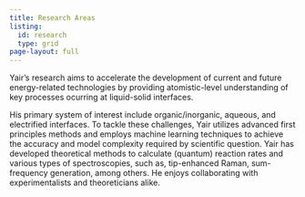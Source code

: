 ```yaml
---
title: Research Areas
listing:
  id: research
  type: grid
page-layout: full
---
```


Yair's research aims to accelerate the development of current and future energy-related technologies by providing atomistic-level understanding of key processes ocurring at liquid-solid interfaces.

 His primary system of interest include organic/inorganic, aqueous, and electrified interfaces.
 To tackle these challenges, Yair utilizes advanced first principles methods and employs machine learning techniques to achieve the accuracy and model complexity required by scientific question.  Yair has developed theoretical methods to calculate (quantum) reaction rates and various types of spectroscopies, such as, tip-enhanced Raman, sum-frequency generation, among others. He enjoys collaborating with experimentalists and theoreticians alike.

